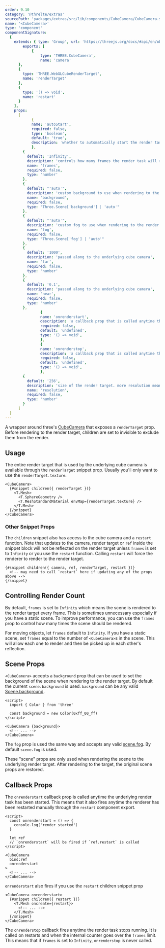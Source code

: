 ```yaml
---
order: 9.10
category: '@threlte/extras'
sourcePath: 'packages/extras/src/lib/components/CubeCamera/CubeCamera.svelte'
name: '<CubeCamera>'
type: 'component'
componentSignature:
  {
    extends: { type: 'Group', url: 'https://threejs.org/docs/#api/en/objects/Group' },
		exports: [
			{
				type: 'THREE.CubeCamera',
				name: 'camera'
      },
      {
        type: 'THREE.WebGLCubeRenderTarget',
        name: 'renderTarget'
      },
      {
        type: '() => void',
        name: 'restart'
      }
    ],
    props:
      [
			{
			name: 'autoStart',
			required: false,
			type: 'boolean',
			default: 'true',
			description: 'whether to automatically start the render task.',
			},
        {
          default: 'Infinity',
          description: 'controls how many frames the render task will run for',
          name: 'frames',
          required: false,
          type: 'number'
        },
        {
          default: "'auto'",
          description: 'custom background to use when rendering to the render target',
          name: 'background',
          required: false,
          type: "Three.Scene['background'] | 'auto'"
        },
        {
          default: "'auto'",
          description: 'custom fog to use when rendering to the render target',
          name: 'fog',
          required: false,
          type: "Three.Scene['fog'] | 'auto'"
        },
        {
          default: '1000',
          description: 'passed along to the underlying cube camera',
          name: 'far',
          required: false,
          type: 'number'
        },
        {
          default: '0.1',
          description: 'passed along to the underlying cube camera',
          name: 'near',
          required: false,
          type: 'number'
        },
				{
				name: 'onrenderstart',
				description: 'a callback prop that is called anytime the render task is started',
				required: false,
				default: 'undefined',
				type: '() => void',
				},
				{
				name: 'onrenderstop',
				description: 'a callback prop that is called anytime the render task is stopped',
				required: false,
				default: 'undefined',
				type: '() => void',
				},
        {
          default: '256',
          description: 'size of the render target. more resolution means more detail',
          name: 'resolution',
          required: false,
          type: 'number'
        }
      ]
  }
---
```


A wrapper around three's [CubeCamera](https://threejs.org/docs/index.html#api/en/cameras/CubeCamera) that exposes a `renderTarget` prop. Before rendering to the render target, children are set to invisible to exclude them from the render.

<Example path="extras/cube-camera" />

## Usage

The entire render target that is used by the underlying cube camera is available through the `renderTarget` snippet prop. Usually you'll only want to use the `renderTarget.texture`.

```svelte
<CubeCamera>
  {#snippet children({ renderTarget })}
    <T.Mesh>
      <T.SphereGeometry />
      <T.MeshStandardMaterial envMap={renderTarget.texture} />
    </T.Mesh>
  {/snippet}
</CubeCamera>
```

### Other Snippet Props

The `children` snippet also has access to the cube camera and a `restart` function. Note that updates to the camera, render target or `ref` inside the snippet block will not be reflected on the render target unless `frames` is set to `Infinity` or you use the `restart` function. Calling `restart` will force the renderer to render to the render target.

```svelte
{#snippet children({ camera, ref, renderTarget, restart })}
  <!-- may need to call `restart` here if updating any of the props above -->
{/snippet}
```

## Controlling Render Count

By default, `frames` is set to `Infinity` which means the scene is rendered to the render target every frame. This is sometimes unnecessary especially if you have a static scene. To improve performance, you can use the `frames` prop to control how many times the scene should be rendered.

For moving objects, let `frames` default to `Infinity`. If you have a static scene, set `frames` equal to the number of `<CubeCamera>`s in the scene. This will allow each one to render and then be picked up in each other's reflection.

## Scene Props

`<CubeCamera>` accepts a `background` prop that can be used to set the background of the scene when rendering to the render target. By default the current `scene.background` is used. `background` can be any valid [Scene.background](https://threejs.org/docs/index.html#api/en/scenes/Scene.background).

```svelte
<script>
  import { Color } from 'three'

  const background = new Color(0xff_00_ff)
</script>

<CubeCamera {background}>
  <!-- ... -->
</CubeCamera>
```

The `fog` prop is used the same way and accepts any valid [scene.fog](https://threejs.org/docs/index.html#api/en/scenes/Scene.fog). By default `scene.fog` is used.

These "scene" props are only used when rendering the scene to the underlying render target. After rendering to the target, the original scene props are restored.

## Callback Props

The `onrenderstart` callback prop is called anytime the underlying render task has been started. This means that it also fires anytime the renderer has been restarted manually through the `restart` component export.

```svelte
<script>
  const onrenderstart = () => {
    console.log('render started')
  }

  let ref
  // `onrenderstart` will be fired if `ref.restart` is called
</script>

<CubeCamera
  bind:ref
  onrenderstart
>
  <!-- ... -->
</CubeCamera>
```

`onrenderstart` also fires if you use the `restart` children snippet prop

```svelte
<CubeCamera onrenderstart>
  {#snippet children({ restart })}
    <T.Mesh oncreate={restart}>
      <!-- ... -->
    </T.Mesh>
  {/snippet}
</CubeCamera>
```

The `onrenderstop` callback fires anytime the render task stops running. It is called on restarts and when the internal counter goes over the `frames` limit. This means that if `frames` is set to `Infinity`, `onrenderstop` is never called.
